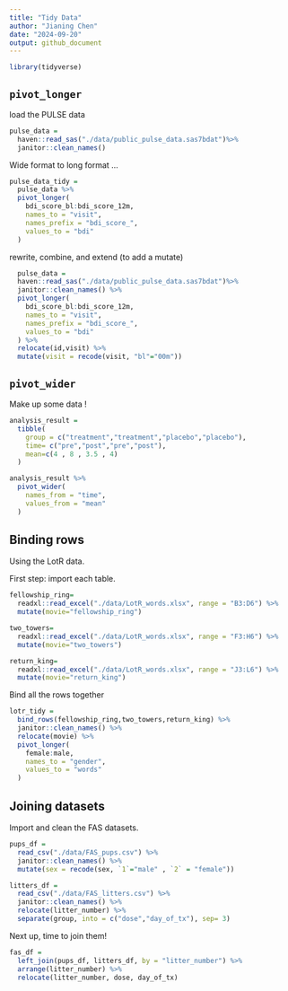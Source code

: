 ```yaml
---
title: "Tidy Data"
author: "Jianing Chen"
date: "2024-09-20"
output: github_document
---
```


```r
library(tidyverse)
```

## `pivot_longer`

load the PULSE data 

```r
pulse_data = 
  haven::read_sas("./data/public_pulse_data.sas7bdat")%>%
  janitor::clean_names()
```

Wide format to long format ...

```r
pulse_data_tidy = 
  pulse_data %>%
  pivot_longer(
    bdi_score_bl:bdi_score_12m,
    names_to = "visit",
    names_prefix = "bdi_score_",
    values_to = "bdi"
  )
```

rewrite, combine, and extend (to add a mutate)

```r
  pulse_data = 
  haven::read_sas("./data/public_pulse_data.sas7bdat")%>%
  janitor::clean_names() %>%
  pivot_longer(
    bdi_score_bl:bdi_score_12m,
    names_to = "visit",
    names_prefix = "bdi_score_",
    values_to = "bdi"
  ) %>%
  relocate(id,visit) %>%
  mutate(visit = recode(visit, "bl"="00m"))
```

## `pivot_wider`

Make up some data !

```r
analysis_result = 
  tibble(
    group = c("treatment","treatment","placebo","placebo"),
    time= c("pre","post","pre","post"),
    mean=c(4 , 8 , 3.5 , 4)
  )

analysis_result %>%
  pivot_wider(
    names_from = "time",
    values_from = "mean"
  )
```

## Binding rows

Using the LotR data.

First step: import each table.

```r
fellowship_ring= 
  readxl::read_excel("./data/LotR_words.xlsx", range = "B3:D6") %>%
  mutate(movie="fellowship_ring")

two_towers= 
  readxl::read_excel("./data/LotR_words.xlsx", range = "F3:H6") %>%
  mutate(movie="two_towers")

return_king= 
  readxl::read_excel("./data/LotR_words.xlsx", range = "J3:L6") %>%
  mutate(movie="return_king")

```

Bind all the rows together

```r
lotr_tidy = 
  bind_rows(fellowship_ring,two_towers,return_king) %>%
  janitor::clean_names() %>%
  relocate(movie) %>%
  pivot_longer(
    female:male,
    names_to = "gender",
    values_to = "words"
  )
```

## Joining datasets

Import and clean the FAS datasets.

```r
pups_df = 
  read_csv("./data/FAS_pups.csv") %>%
  janitor::clean_names() %>%
  mutate(sex = recode(sex, `1`="male" , `2` = "female"))

litters_df = 
  read_csv("./data/FAS_litters.csv") %>%
  janitor::clean_names() %>%
  relocate(litter_number) %>%
  separate(group, into = c("dose","day_of_tx"), sep= 3)

```

Next up, time to join them!

```r
fas_df = 
  left_join(pups_df, litters_df, by = "litter_number") %>%
  arrange(litter_number) %>%
  relocate(litter_number, dose, day_of_tx)
  
```

